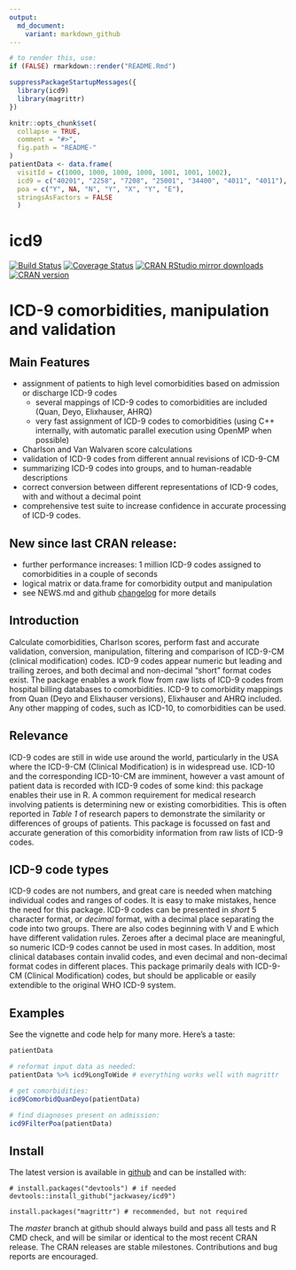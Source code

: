 ```yaml
---
output:
  md_document:
    variant: markdown_github
---
```

<!-- README.md is generated from README.Rmd. Please edit that file -->
```r

# to render this, use:
if (FALSE) rmarkdown::render("README.Rmd")

suppressPackageStartupMessages({
  library(icd9)
  library(magrittr)
})

knitr::opts_chunk$set(
  collapse = TRUE,
  comment = "#>",
  fig.path = "README-"
)
patientData <- data.frame(
  visitId = c(1000, 1000, 1000, 1000, 1001, 1001, 1002),
  icd9 = c("40201", "2258", "7208", "25001", "34400", "4011", "4011"),
  poa = c("Y", NA, "N", "Y", "X", "Y", "E"),
  stringsAsFactors = FALSE
  )
```
# icd9

[![Build Status](https://travis-ci.org/jackwasey/icd9.svg?branch=master)](https://travis-ci.org/jackwasey/icd9) [![Coverage Status](https://coveralls.io/repos/jackwasey/icd9/badge.svg?branch=master)](https://coveralls.io/r/jackwasey/icd9?branch=master)
[![CRAN RStudio mirror downloads](http://cranlogs.r-pkg.org/badges/icd9)](http://cran.r-project.org/web/packages/icd9/index.html)
[![CRAN version](http://www.r-pkg.org/badges/version/icd9)](http://cran.r-project.org/web/packages/icd9/index.html)

# ICD-9 comorbidities, manipulation and validation

## Main Features

 * assignment of patients to high level comorbidities based on admission or discharge ICD-9 codes
     * several mappings of ICD-9 codes to comorbidities are included (Quan, Deyo, Elixhauser, AHRQ)
     * very fast assignment of ICD-9 codes to comorbidities (using C++ internally, with automatic parallel execution using OpenMP when possible)
 * Charlson and Van Walvaren score calculations
 * validation of ICD-9 codes from different annual revisions of ICD-9-CM
 * summarizing ICD-9 codes into groups, and to human-readable descriptions
 * correct conversion between different representations of ICD-9 codes, with and without a decimal point
 * comprehensive test suite to increase confidence in accurate processing of ICD-9 codes.

## New since last CRAN release:
 * further performance increases: 1 million ICD-9 codes assigned to comorbidities in a couple of seconds
 * logical matrix or data.frame for comorbidity output and manipulation
 * see NEWS.md and github [changelog](https://github.com/jackwasey/icd9/commits/master) for more details

## Introduction

Calculate comorbidities, Charlson scores, perform fast and accurate validation, conversion, manipulation, filtering and comparison of ICD-9-CM (clinical modification) codes. ICD-9 codes appear numeric but leading and trailing zeroes, and both decimal and non-decimal "short" format codes exist. The package enables a work flow from raw lists of ICD-9 codes from hospital billing databases to comorbidities. ICD-9 to comorbidity mappings from Quan (Deyo and Elixhauser versions), Elixhauser and AHRQ included. Any other mapping of codes, such as ICD-10, to comorbidities can be used.

## Relevance

ICD-9 codes are still in wide use around the world, particularly in the USA where the ICD-9-CM (Clinical Modification) is in widespread use. ICD-10 and the corresponding ICD-10-CM are imminent, however a vast amount of patient data is recorded with ICD-9 codes of some kind: this package enables their use in R. A common requirement for medical research involving patients is determining new or existing comorbidities. This is often reported in *Table 1* of research papers to demonstrate the similarity or differences of groups of patients. This package is focussed on fast and accurate generation of this comorbidity information from raw lists of ICD-9 codes.


## ICD-9 code types

ICD-9 codes are not numbers, and great care is needed when matching individual codes and ranges of codes. It is easy to make mistakes, hence the need for this package. ICD-9 codes can be presented in *short* 5 character format, or *decimal* format, with a decimal place separating the code into two groups. There are also codes beginning with V and E which have different validation rules. Zeroes after a decimal place are meaningful, so numeric ICD-9 codes cannot be used in most cases. In addition, most clinical databases contain invalid codes, and even decimal and non-decimal format codes in different places. This package primarily deals with ICD-9-CM (Clinical Modification) codes, but should be applicable or easily extendible to the original WHO ICD-9 system.

## Examples

See the vignette and code help for many more. Here's a taste: 

```r
patientData

# reformat input data as needed:
patientData %>% icd9LongToWide # everything works well with magrittr

# get comorbidities:
icd9ComorbidQuanDeyo(patientData)

# find diagnoses present on admission:
icd9FilterPoa(patientData)
```
## Install

The latest version is available in [github](https://github.com/jackwasey/icd9) and can be installed with:

    # install.packages("devtools") # if needed
    devtools::install_github("jackwasey/icd9")

    install.packages("magrittr") # recommended, but not required

The _master_ branch at github should always build and pass all tests and R CMD check, and will be similar or identical to the most recent CRAN release. The CRAN releases are stable milestones. Contributions and bug reports are encouraged.
